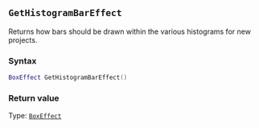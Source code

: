 ::: {.minipage data-latex="{\textwidth}"}
## `GetHistogramBarEffect`

Returns how bars should be drawn within the various histograms\index{graphs!histograms} for new projects.

### Syntax {-}

``` .lua
BoxEffect GetHistogramBarEffect()
```

### Return value {-}

Type: [`BoxEffect`](#boxeffect)
:::
